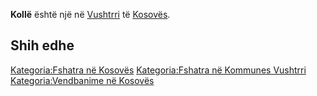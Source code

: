 {{Fshat në 
 | Emri                = Kollë
 | EmriAlt                = 
 | NAME_SHORT_FORM=      
 | NAME_GENERIC=      
 | NAME_SORT_NAME_RO=      KOLLE
 | FULL_NAME_RO = Kollë
 | FULL_NAME_ND_RO=Kolle
 | SORT_NAME_RG=KOLLE
 | FULL_NAME_RG=Kollë
 | FULL_NAME_ND_RG=Kolle
 | SRP_NAME_SHORT_FORM=      
 | SRP_NAME_GENERIC=      
 | SRP_NAME_SORT_NAME_RO=      
 | SRP_FULL_NAME_RO = 
 | SRP_FULL_NAME_ND_RO=
 | SRP_SORT_NAME_RG=
 | SRP_FULL_NAME_RG=
 | SRP_FULL_NAME_ND_RG=
 | Emri (Rasa dhanore) = 
 | Figura              = 
 | Shteti              = Kosovo
 | Komuna              = Vushtrri
 | Kodi postar         = 
 | Sipërfaqja          = 

 | Popullsia           = 

 | Regj. i popullsisë  = 
 | Dend. e popullsisë  = 
 | Faqja zyrtare       = 
 <!--- Koordinatat ----> 
 | Gjerësia            = 42.771389
 | Gjatësia            = 20.931944
 | Lartësia            = 
}}
'''Kollë''' është një [[]] në [[Vushtrri]] të [[Kosovës]].

<!-- == Gjeografia == -->
<!-- == Historia == -->
<!-- == Demografia == -->
== Shih edhe ==
{{Komuna Vushtrri}}
{{Kosovo-Administrata-Cung}}

[[Kategoria:Fshatra në Kosovës]]
[[Kategoria:Fshatra në Kommunes Vushtrri]]
[[Kategoria:Vendbanime në Kosovës]]